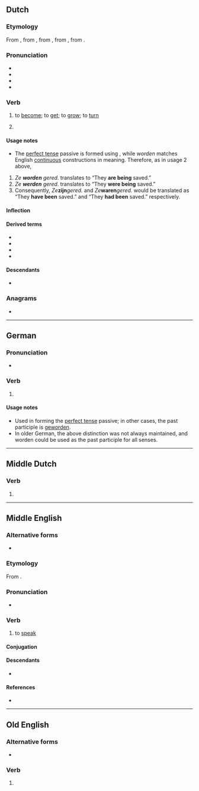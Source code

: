 {{also|wörden}}
==Dutch==

===Etymology===
{{PIE root|nl|wert}}
From {{inh|nl|dum|werden}}, from {{inh|nl|odt|werthan}}, from {{inh|nl|gmw-pro|*werþan}}, from {{inh|nl|gem-pro|*werþaną}}, from {{inh|nl|ine-pro|*wértti}}.

===Pronunciation===
* {{IPA|nl|/ˈʋɔrdə(n)/}}
* {{audio|nl|Nl-worden.ogg|audio}}
* {{hyphenation|nl|wor|den}}
* {{rhymes|nl|ɔrdən}}

===Verb===
{{nl-verb}}

# {{lb|nl|copulative}} to [[become]]; to [[get]]; to [[grow]]; to [[turn]]
#: {{ux|nl|Zij wilde altijd al lerares '''worden'''.|She always wanted to become a teacher.|inline=1}}
#: {{ux|nl|Mijn broer '''wordt''' vandaag twintig.|My brother is turning twenty today.|inline=1}} 
#: {{ux|nl|Het '''wordt''' hier erg benauwd. Open de ramen alsjeblieft!|It's getting very stuffy in here. Please open the windows!|inline=1}} 
# {{lb|nl|transitive|auxiliary}} {{n-g|Used to form the [[imperfect tense]] of the [[passive voice]], together with a [[past participle]].}}
#: {{ux|nl|Ze '''worden''' gered.|They are being saved.|inline=1}}
#: {{ux|nl|De muur '''werd''' geschilderd.|The wall was being painted.|inline=1}}
#: {{ux|nl|De muur zal '''worden''' geschilderd.|The wall will be painted. / The wall is going to be painted.|inline=1}}

====Usage notes====
* The [[perfect tense]] passive is formed using {{m|nl|zijn}}, while ''worden'' matches English [[continuous]] constructions in meaning. Therefore, as in usage 2 above,
# ''Ze '''worden''' gered.'' translates to “They '''are being''' saved.”
# ''Ze '''werden''' gered''. translates to “They '''were being''' saved.”
# Consequently, ''Ze '''''zijn''''' gered.'' and ''Ze '''''waren''''' gered.'' would be translated as “They '''have been''' saved.” and “They '''had been''' saved.” respectively.

====Inflection====
{{nl-conj-st|class=non-standard|word|werd|worden|aux=zijn}}

====Derived terms====
* {{l|nl|verworden}}
* {{l|nl|wording}}
* {{l|nl|gewaarworden}}
* {{l|nl|wakker worden}}

====Descendants====
* {{desc|af|word}}

===Anagrams===
* {{l|nl|wonder}}

----

==German==

===Pronunciation===
* {{audio|de|De-worden.ogg|Audio}}

===Verb===
{{head|de|past participle}}

# {{inflection of|de|werden||past|part}}

====Usage notes====
* Used in forming the [[perfect tense]] passive; in other cases, the past participle is [[geworden]].
* In older German, the above distinction was not always maintained, and worden could be used as the past participle for all senses.

----

==Middle Dutch==

===Verb===
{{head|dum|verb form}}

# {{inflection of|dum|werden||1//3|p|past|indc//subj}}

----

==Middle English==

===Alternative forms===
* {{alter|enm|worde}}

===Etymology===
From {{af|enm|word|-en}}.
 
===Pronunciation===
* {{IPA|enm|/ˈwurdən/|/ˈwɔrdən/|/ˈwɔːrdən/}}   

===Verb===
{{head|enm|verb}}

# to [[speak]] {{gloss|about}} 
 
====Conjugation====
{{enm-conj|type=weak|stem=word}}
 
====Descendants====
* {{desc|en|word}}

====References====
* {{R:MED Online|entry= worden |part of speech=v |id= MED53419 |accessdate=27 February 2020}}

----

==Old English==

===Alternative forms===
* {{l|ang|ġeworden}}

===Verb===
{{head|ang|past participle}}

# {{inflection of|ang|weorþan||past|part}}